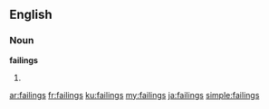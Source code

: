 ==English==
===Noun===
'''failings'''
# {{plural of|failing}}

[[ar:failings]]
[[fr:failings]]
[[ku:failings]]
[[my:failings]]
[[ja:failings]]
[[simple:failings]]